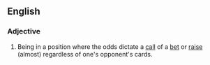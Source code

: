 ==English==

===Adjective===
{{en-adj|head=[[pot]] [[committed]]}}

# {{context|poker|lang=en}} Being in a position where the odds dictate a [[call]] of a [[bet]] or [[raise]] (almost) regardless of one's opponent's cards.